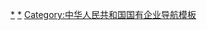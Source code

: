 {{Navbox
|name = 中国四大造币厂
|title = [[中华人民共和国]]四大[[造币厂]]
|above = 行政隶属：[[中国人民银行]]
|state = {{{state<includeonly>|collapsed</includeonly>}}}
|bodyclass = hlist

|group1 = [[中国印钞造币集团]]
|list1 =
* [[上海造币有限公司]]
* [[沈阳造币有限公司]]
* [[南京造币有限公司]]

|group2 = [[中国金币总公司]]
|list2 = [[深圳国宝造币有限公司]]

|belowstyle = text-align: left; font-size: 85%;
|below =
* 参见：[[人民币]]
** [[中华人民共和国普通纪念币|人民币纪念币]]
*** [[熊猫金币]]
}}<noinclude>

[[Category:中国造币机构|*]]
[[Category:人民币|*]]
[[Category:中华人民共和国国有企业导航模板]]
</noinclude>